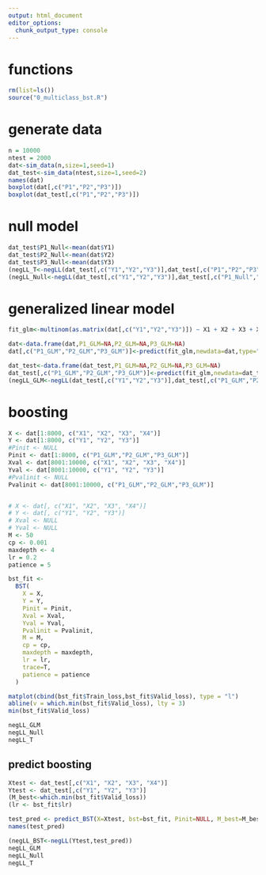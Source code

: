 ```yaml
---
output: html_document
editor_options: 
  chunk_output_type: console
---
```

# functions

```r
rm(list=ls())
source("0_multiclass_bst.R")
```

# generate data

```r
n = 10000
ntest = 2000
dat<-sim_data(n,size=1,seed=1)
dat_test<-sim_data(ntest,size=1,seed=2)
names(dat)
boxplot(dat[,c("P1","P2","P3")])
boxplot(dat_test[,c("P1","P2","P3")])
```

# null model

```r
dat_test$P1_Null<-mean(dat$Y1)
dat_test$P2_Null<-mean(dat$Y2)
dat_test$P3_Null<-mean(dat$Y3)
(negLL_T<-negLL(dat_test[,c("Y1","Y2","Y3")],dat_test[,c("P1","P2","P3")]))
(negLL_Null<-negLL(dat_test[,c("Y1","Y2","Y3")],dat_test[,c("P1_Null","P2_Null","P3_Null")]))
```

# generalized linear model

```r
fit_glm<-multinom(as.matrix(dat[,c("Y1","Y2","Y3")]) ~ X1 + X2 + X3 + X4, data=dat, trace=T)

dat<-data.frame(dat,P1_GLM=NA,P2_GLM=NA,P3_GLM=NA)
dat[,c("P1_GLM","P2_GLM","P3_GLM")]<-predict(fit_glm,newdata=dat,type="probs")

dat_test<-data.frame(dat_test,P1_GLM=NA,P2_GLM=NA,P3_GLM=NA)
dat_test[,c("P1_GLM","P2_GLM","P3_GLM")]<-predict(fit_glm,newdata=dat_test,type="probs")
(negLL_GLM<-negLL(dat_test[,c("Y1","Y2","Y3")],dat_test[,c("P1_GLM","P2_GLM","P3_GLM")]))
```

# boosting

```r
X <- dat[1:8000, c("X1", "X2", "X3", "X4")]
Y <- dat[1:8000, c("Y1", "Y2", "Y3")]
#Pinit <- NULL
Pinit <- dat[1:8000, c("P1_GLM","P2_GLM","P3_GLM")]
Xval <- dat[8001:10000, c("X1", "X2", "X3", "X4")]
Yval <- dat[8001:10000, c("Y1", "Y2", "Y3")]
#Pvalinit <- NULL
Pvalinit <- dat[8001:10000, c("P1_GLM","P2_GLM","P3_GLM")]


# X <- dat[, c("X1", "X2", "X3", "X4")]
# Y <- dat[, c("Y1", "Y2", "Y3")]
# Xval <- NULL
# Yval <- NULL
M <- 50
cp <- 0.001
maxdepth <- 4
lr = 0.2
patience = 5

bst_fit <-
  BST(
    X = X,
    Y = Y,
    Pinit = Pinit,
    Xval = Xval,
    Yval = Yval,
    Pvalinit = Pvalinit,
    M = M,
    cp = cp,
    maxdepth = maxdepth,
    lr = lr,
    trace=T,
    patience = patience
  )

matplot(cbind(bst_fit$Train_loss,bst_fit$Valid_loss), type = "l")
abline(v = which.min(bst_fit$Valid_loss), lty = 3)
min(bst_fit$Valid_loss)

negLL_GLM
negLL_Null
negLL_T
```

## predict boosting

```r
Xtest <- dat_test[,c("X1", "X2", "X3", "X4")]
Ytest <- dat_test[,c("Y1", "Y2", "Y3")]
(M_best<-which.min(bst_fit$Valid_loss))
(lr <- bst_fit$lr)

test_pred <- predict_BST(X=Xtest, bst=bst_fit, Pinit=NULL, M_best=M_best,type="response")
names(test_pred)

(negLL_BST<-negLL(Ytest,test_pred))
negLL_GLM
negLL_Null
negLL_T
```



